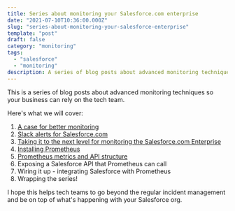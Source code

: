 ```yaml
---
title: Series about monitoring your Salesforce.com enterprise
date: "2021-07-10T10:36:00.000Z"
slug: "series-about-monitoring-your-salesforce-enterprise"
template: "post"
draft: false
category: "monitoring"
tags:
  - "salesforce"
  - "monitoring"
description: A series of blog posts about advanced monitoring techniques so your business can rely on your tech team.
---
```


This is a series of blog posts about advanced monitoring techniques so your business can rely on the tech team.

Here's what we will cover:
1. [A case for better monitoring](/a-case-for-better-monitoring)
2. [Slack alerts for Salesforce.com](/slack-alerts-for-salesforce)
3. [Taking it to the next level for monitoring the Salesforce.com Enterprise](/next-level-monitoring-for-your-salesforce-enterprise)
4. [Installing Prometheus](/installing-prometheus-on-heroku)
5. [Prometheus metrics and API structure](/prometheus-metrics-and-api-structure)
6. Exposing a Salesforce API that Prometheus can call
7. Wiring it up - integrating Salesforce with Prometheus
8. Wrapping the series!

I hope this helps tech teams to go beyond the regular incident management and be on top of what's happening with your Salesforce org.
